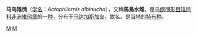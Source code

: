 {{unreferenced|time=2011-02-03T05:46:54+00:00}}
{{Speciesbox
| taxon = Actophilornis albinucha
| binomial_authority = （Geoffroy Saint-Hilaire，1832）
| status = LC | status_system = IUCN3.1
}}
'''马岛雉鸻'''（[[学名|学名]]：''Actophilornis albinucha''），又稱'''馬島水雉'''，是[[鸟纲|鸟纲]][[鴴形目|鴴形目]][[雉鸻科|雉鸻科]][[非洲雉鸻属|非洲雉鸻属]]的一[[种|种]]，分布于[[马达加斯加岛|马达加斯加岛]]，故名。是当地的[[特有种|特有种]]。

{{taxonbar}}
[[Category:_1832年描述的鸟类|M]]
[[Category:雉鸻科|M]]


{{Charadriiformes-stub}}